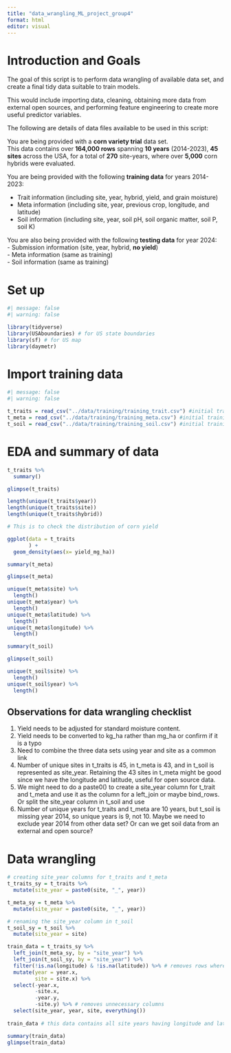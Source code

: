 ```yaml
---
title: "data_wrangling_ML_project_group4"
format: html
editor: visual
---
```


# Introduction and Goals

The goal of this script is to perform data wrangling of available data set, and create a final tidy data suitable to train models. 

This would include importing data, cleaning, obtaining more data from external open sources, and performing feature engineering to create more useful predictor variables.

The following are details of data files available to be used in this script:

You are being provided with a **corn variety trial** data set.  
This data contains over **164,000 rows** spanning **10 years** (2014-2023), **45 sites** across the USA, for a total of **270** site-years, where over **5,000** corn hybrids were evaluated.  

You are being provided with the following **training data** for years 2014-2023:   

  - Trait information (including site, year, hybrid, yield, and grain moisture)  
  - Meta information (including site, year, previous crop, longitude, and latitude)  
  - Soil information (including site, year, soil pH, soil organic matter, soil P, soil K)  

You are also being provided with the following **testing data** for year 2024:  
  - Submission information (site, year, hybrid, **no yield**)  
  - Meta information (same as training)  
  - Soil information (same as training)  

# Set up

```r
#| message: false
#| warning: false

library(tidyverse)
library(USAboundaries) # for US state boundaries
library(sf) # for US map
library(daymetr)
```

# Import training data

```r
#| message: false
#| warning: false

t_traits = read_csv("../data/training/training_trait.csv") #initial training data set
t_meta = read_csv("../data/training/training_meta.csv") #initial training meta data
t_soil = read_csv("../data/training/training_soil.csv") #initial training soil data
```

# EDA and summary of data

```r
t_traits %>%
  summary()
```

```r
glimpse(t_traits)

length(unique(t_traits$year))
length(unique(t_traits$site))
length(unique(t_traits$hybrid))
```

```r
# This is to check the distribution of corn yield

ggplot(data = t_traits
       ) +
  geom_density(aes(x= yield_mg_ha))
```

```r
summary(t_meta)
```

```r
glimpse(t_meta)

unique(t_meta$site) %>%
  length()
unique(t_meta$year) %>%
  length()
unique(t_meta$latitude) %>%
  length()
unique(t_meta$longitude) %>%
  length()
```

```r
summary(t_soil)
```


```r
glimpse(t_soil)

unique(t_soil$site) %>%
  length()
unique(t_soil$year) %>%
  length()
```


## Observations for data wrangling checklist

1. Yield needs to be adjusted for standard moisture content.
2. Yield needs to be converted to kg_ha rather than mg_ha or confirm if it is a typo
3. Need to combine the three data sets using year and site as a common link
4. Number of unique sites in t_traits is 45, in t_meta is 43, and in t_soil is represented as site_year. Retaining the 43 sites in t_meta might be good since we have the longitude and latitude, useful for open source data.
5. We might need to do a paste0() to create a site_year column for t_trait and t_meta and use it as the column for a left_join or maybe bind_rows. Or split the site_year column in t_soil and use 
6. Number of unique years for t_traits and t_meta are 10 years, but t_soil is missing year 2014, so unique years is 9, not 10. Maybe we need to exclude year 2014 from other data set? Or can we get soil data from an external and open source?

# Data wrangling
```r
# creating site_year columns for t_traits and t_meta
t_traits_sy = t_traits %>%
  mutate(site_year = paste0(site, "_", year))

t_meta_sy = t_meta %>%
  mutate(site_year = paste0(site, "_", year))

# renaming the site_year column in t_soil
t_soil_sy = t_soil %>%
  mutate(site_year = site)
```


```r
train_data = t_traits_sy %>%
  left_join(t_meta_sy, by = "site_year") %>%
  left_join(t_soil_sy, by = "site_year") %>%
  filter(!is.na(longitude) & !is.na(latitude)) %>% # removes rows where either longitude or latitude are missing
  mutate(year = year.x,
         site = site.x) %>%
  select(-year.x,
         -site.x,
         -year.y,
         -site.y) %>% # removes unnecessary columns
  select(site_year, year, site, everything())
  
train_data # this data contains all site years having longitude and latitude for further wrangling
```


```r
summary(train_data)
glimpse(train_data)
```

